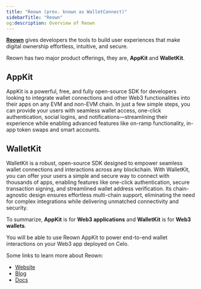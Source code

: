 ```yaml
---
title: "Reown (prev. known as WalletConnect)"
sidebarTitle: "Reown"
og:description: Overview of Reown
---
```


**[Reown](https://reown.com/?utm_source=celo&utm_medium=docs&utm_campaign=backlinks)** gives developers the tools to build user experiences that make digital ownership effortless, intuitive, and secure.

Reown has two major product offerings, they are, **AppKit** and **WalletKit**.

## AppKit

AppKit is a powerful, free, and fully open-source SDK for developers looking to integrate wallet connections and other Web3 functionalities into their apps on any EVM and non-EVM chain. In just a few simple steps, you can provide your users with seamless wallet access, one-click authentication, social logins, and notifications—streamlining their experience while enabling advanced features like on-ramp functionality, in-app token swaps and smart accounts.

## WalletKit
WalletKit is a robust, open-source SDK designed to empower seamless wallet connections and interactions across any blockchain. With WalletKit, you can offer your users a simple and secure way to connect with thousands of apps, enabling features like one-click authentication, secure transaction signing, and streamlined wallet address verification. Its chain-agnostic design ensures effortless multi-chain support, eliminating the need for complex integrations while delivering unmatched connectivity and security.

To summarize, **AppKit** is for **Web3 applications** and **WalletKit** is for **Web3 wallets**.

You will be able to use Reown AppKit to power end-to-end wallet interactions on your Web3 app deployed on Celo.

Some links to learn more about Reown:
- [Website](https://reown.com/?utm_source=celo&utm_medium=docs&utm_campaign=backlinks)
- [Blog](https://reown.com/blog?utm_source=celo&utm_medium=docs&utm_campaign=backlinks)
- [Docs](https://docs.reown.com/?utm_source=celo&utm_medium=docs&utm_campaign=backlinks)